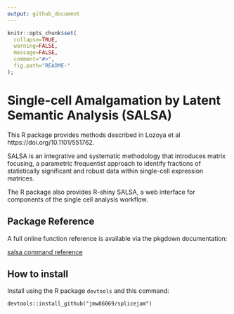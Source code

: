 ```yaml
---
output: github_document
---
```


<!-- README.md is generated from README.Rmd. Please edit that file -->

```r
knitr::opts_chunk$set(
  collapse=TRUE,
  warning=FALSE,
  message=FALSE,
  comment="#>",
  fig.path="README-"
);
```

# Single-cell Amalgamation by Latent Semantic Analysis (SALSA)

This R package provides methods described in Lozoya et al
https://doi.org/10.1101/551762.

SALSA is an integrative and systematic methodology that
introduces matrix focusing, a parametric frequentist approach
to identify fractions of statistically significant and
robust data within single-cell expression matrices.

The R package also provides R-shiny SALSA, a web interface
for components of the single cell analysis workflow.


## Package Reference

A full online function reference is available via the pkgdown
documentation:

[salsa command reference](https://jmw86069.github.io/salsa)


## How to install

Install using the R package `devtools` and this command:

```
devtools::install_github("jmw86069/splicejam")
```
